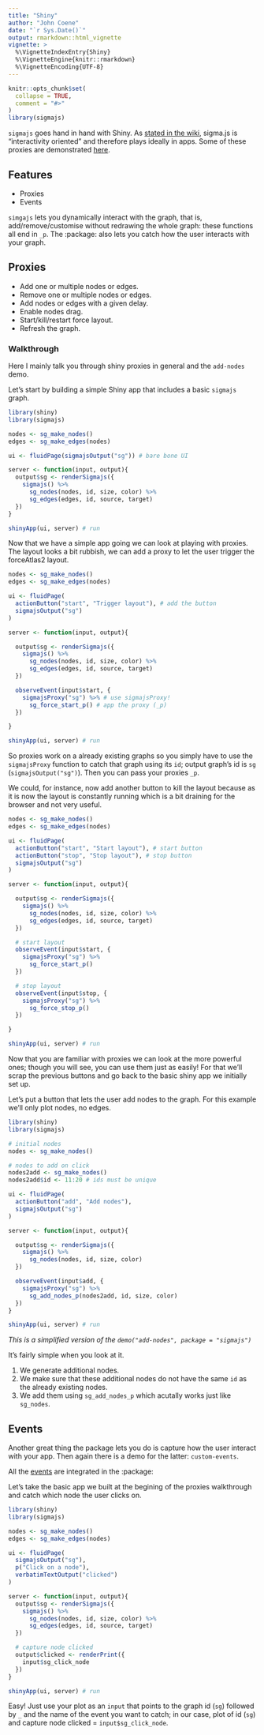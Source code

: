 ```yaml
---
title: "Shiny"
author: "John Coene"
date: "`r Sys.Date()`"
output: rmarkdown::html_vignette
vignette: >
  %\VignetteIndexEntry{Shiny}
  %\VignetteEngine{knitr::rmarkdown}
  %\VignetteEncoding{UTF-8}
---
```


```r
knitr::opts_chunk$set(
  collapse = TRUE,
  comment = "#>"
)
library(sigmajs)
```

`sigmajs` goes hand in hand with Shiny. As [stated in the wiki](https://github.com/jacomyal/sigma.js/wiki), sigma.js is "interactivity oriented" and therefore plays ideally in apps. Some of these proxies are demonstrated [here](http://shiny.john-coene.com/sigmajs/).

## Features

* Proxies
* Events

`simgajs` lets you dynamically interact with the graph, that is, add/remove/customise without redrawing the whole graph: these functions all end in `_p`. The :package: also lets you catch how the user interacts with your graph.

## Proxies

* Add one or multiple nodes or edges.
* Remove one or multiple nodes or edges.
* Add nodes or edges with a given delay.
* Enable nodes drag.
* Start/kill/restart force layout.
* Refresh the graph.

### Walkthrough

Here I mainly talk you through shiny proxies in general and the `add-nodes` demo.

Let's start by building a simple Shiny app that includes a basic `sigmajs` graph.

```r
library(shiny)
library(sigmajs)

nodes <- sg_make_nodes()
edges <- sg_make_edges(nodes)

ui <- fluidPage(sigmajsOutput("sg")) # bare bone UI

server <- function(input, output){
  output$sg <- renderSigmajs({
    sigmajs() %>%
      sg_nodes(nodes, id, size, color) %>%
      sg_edges(edges, id, source, target)
  })
}

shinyApp(ui, server) # run
```

Now that we have a simple app going we can look at playing with proxies. The layout looks a bit rubbish, we can add a proxy to let the user trigger the forceAtlas2 layout.

```r
nodes <- sg_make_nodes()
edges <- sg_make_edges(nodes)

ui <- fluidPage(
  actionButton("start", "Trigger layout"), # add the button
  sigmajsOutput("sg")
) 

server <- function(input, output){

  output$sg <- renderSigmajs({
    sigmajs() %>%
      sg_nodes(nodes, id, size, color) %>%
      sg_edges(edges, id, source, target)
  })

  observeEvent(input$start, {
    sigmajsProxy("sg") %>% # use sigmajsProxy!
      sg_force_start_p() # app the proxy (_p)
  })

}

shinyApp(ui, server) # run
```

So proxies work on a already existing graphs so you simply have to use the `sigmajsProxy` function to catch that graph using its `id`; output graph's id is `sg` (`sigmajsOutput("sg")`). Then you can pass your proxies `_p`.

We could, for instance, now add another button to kill the layout because as it is now the layout is constantly running which is a bit draining for the browser and not very useful.

```r
nodes <- sg_make_nodes()
edges <- sg_make_edges(nodes)

ui <- fluidPage(
  actionButton("start", "Start layout"), # start button
  actionButton("stop", "Stop layout"), # stop button
  sigmajsOutput("sg")
) 

server <- function(input, output){

  output$sg <- renderSigmajs({
    sigmajs() %>%
      sg_nodes(nodes, id, size, color) %>%
      sg_edges(edges, id, source, target)
  })

  # start layout
  observeEvent(input$start, {
    sigmajsProxy("sg") %>% 
      sg_force_start_p() 
  })

  # stop layout
  observeEvent(input$stop, {
    sigmajsProxy("sg") %>% 
      sg_force_stop_p()
  })

}

shinyApp(ui, server) # run
```

Now that you are familiar with proxies we can look at the more powerful ones; though you will see, you can use them just as easily! For that we'll scrap the previous buttons and go back to the basic shiny app we initially set up.

Let's put a button that lets the user add nodes to the graph. For this example we'll only plot nodes, no edges.

```r
library(shiny)
library(sigmajs)

# initial nodes
nodes <- sg_make_nodes()

# nodes to add on click
nodes2add <- sg_make_nodes()
nodes2add$id <- 11:20 # ids must be unique

ui <- fluidPage(
  actionButton("add", "Add nodes"),
  sigmajsOutput("sg")
) 

server <- function(input, output){

  output$sg <- renderSigmajs({
    sigmajs() %>%
      sg_nodes(nodes, id, size, color) 
  })

  observeEvent(input$add, {
    sigmajsProxy("sg") %>%
      sg_add_nodes_p(nodes2add, id, size, color)
  })
}

shinyApp(ui, server) # run
```

*This is a simplified version of the `demo("add-nodes", package = "sigmajs")`*

It's fairly simple when you look at it.

1. We generate additional nodes.
2. We make sure that these additional nodes do not have the same `id` as the already existing nodes.
3. We add them using `sg_add_nodes_p` which acutally works just like `sg_nodes`.

## Events

Another great thing the package lets you do is capture how the user interact with your app. Then again there is a demo for the latter: `custom-events`.

All the [events](https://github.com/jacomyal/sigma.js/wiki/Events-API) are integrated in the :package:

Let's take the basic app we built at the begining of the proxies walkthrough and catch which node the user clicks on.

```r
library(shiny)
library(sigmajs)

nodes <- sg_make_nodes()
edges <- sg_make_edges(nodes)

ui <- fluidPage(
  sigmajsOutput("sg"),
  p("Click on a node"),
  verbatimTextOutput("clicked")
) 

server <- function(input, output){
  output$sg <- renderSigmajs({
    sigmajs() %>%
      sg_nodes(nodes, id, size, color) %>%
      sg_edges(edges, id, source, target)
  })

  # capture node clicked
  output$clicked <- renderPrint({
    input$sg_click_node
  })
}

shinyApp(ui, server) # run
```

Easy! Just use your plot as an `input` that points to the graph id (`sg`) followed by `_` and the name of the event you want to catch; in our case, plot of id (`sg`) and capture node clicked = `input$sg_click_node`.
